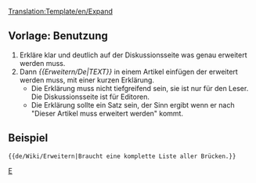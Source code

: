 <noinclude>[[Translation:Template/en/Expand]]</noinclude>{{de/Manual/Infofenster| type  = notice
| image = en/Manual/Base Set/Paper-plus.png
| text  = Dieser Artikel muss '''erweitert''' werden.<br/>{{{1|}}}
<div style="font-size: 80%">
*Weitere Vorschläge und Anmerkungen hier: [[Talk:{{PAGENAME}}|Diskussion]].
*Benutze das [[de/Wiki/Styleguide|Styleguide]] um richtig zu editieren.
*Vergiss nicht diese Vorlage zu entfernen wenn der Artikel erweitert wurde.
</div>
}}<includeonly>{{{2|[[Category:en/Manual/Base Set/Industries/Articles to be expanded]]}}}</includeonly><noinclude>

==Vorlage: Benutzung==
#Erkläre klar und deutlich auf der Diskussionsseite was genau erweitert werden muss.
#Dann ''<nowiki>{{</nowiki>Erweitern/De|TEXT<nowiki>}}</nowiki>'' in einem Artikel einfügen der erweitert werden muss, mit einer kurzen Erklärung.  
#*Die Erklärung muss nicht tiefgreifend sein, sie ist nur für den Leser. Die Diskussionsseite ist für Editoren. 
#*Die Erklärung sollte ein Satz sein, der Sinn ergibt wenn er nach "Dieser Artikel muss erweitert werden" kommt.

==Beispiel==
<pre>{{de/Wiki/Erweitern|Braucht eine komplette Liste aller Brücken.}}</pre>
{{de/Wiki/Erweitern|Braucht eine komplette Liste aller Brücken.|2=}}


[[Category:de/Manual/Base Set/Message-Boxen|E]]</noinclude>